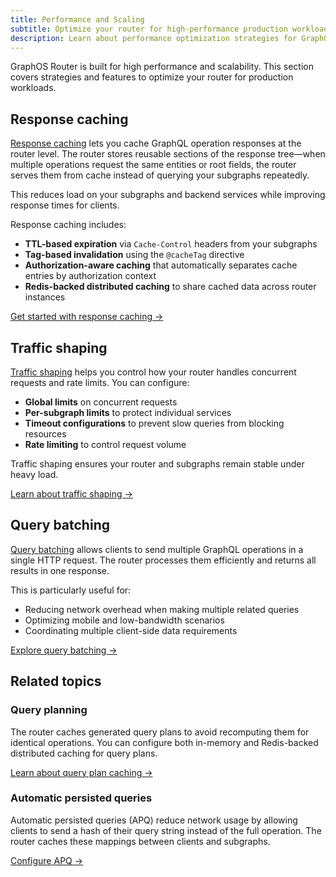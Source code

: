 ```yaml
---
title: Performance and Scaling
subtitle: Optimize your router for high-performance production workloads
description: Learn about performance optimization strategies for GraphOS Router including response caching, traffic shaping, and query batching.
---
```


GraphOS Router is built for high performance and scalability. This section covers strategies and features to optimize your router for production workloads.

## Response caching

[Response caching](/graphos/routing/performance/caching/response-caching) lets you cache GraphQL operation responses at the router level. The router stores reusable sections of the response tree—when multiple operations request the same entities or root fields, the router serves them from cache instead of querying your subgraphs repeatedly.

This reduces load on your subgraphs and backend services while improving response times for clients.

Response caching includes:
- **TTL-based expiration** via `Cache-Control` headers from your subgraphs
- **Tag-based invalidation** using the `@cacheTag` directive
- **Authorization-aware caching** that automatically separates cache entries by authorization context
- **Redis-backed distributed caching** to share cached data across router instances

[Get started with response caching →](/graphos/routing/performance/caching/response-caching)

## Traffic shaping

[Traffic shaping](/graphos/routing/performance/traffic-shaping) helps you control how your router handles concurrent requests and rate limits. You can configure:

- **Global limits** on concurrent requests
- **Per-subgraph limits** to protect individual services
- **Timeout configurations** to prevent slow queries from blocking resources
- **Rate limiting** to control request volume

Traffic shaping ensures your router and subgraphs remain stable under heavy load.

[Learn about traffic shaping →](/graphos/routing/performance/traffic-shaping)

## Query batching

[Query batching](/graphos/routing/performance/query-batching) allows clients to send multiple GraphQL operations in a single HTTP request. The router processes them efficiently and returns all results in one response.

This is particularly useful for:
- Reducing network overhead when making multiple related queries
- Optimizing mobile and low-bandwidth scenarios
- Coordinating multiple client-side data requirements

[Explore query batching →](/graphos/routing/performance/query-batching)

## Related topics

### Query planning

The router caches generated query plans to avoid recomputing them for identical operations. You can configure both in-memory and Redis-backed distributed caching for query plans.

[Learn about query plan caching →](/graphos/routing/query-planning/caching)

### Automatic persisted queries

Automatic persisted queries (APQ) reduce network usage by allowing clients to send a hash of their query string instead of the full operation. The router caches these mappings between clients and subgraphs.

[Configure APQ →](/graphos/routing/operations/apq)
